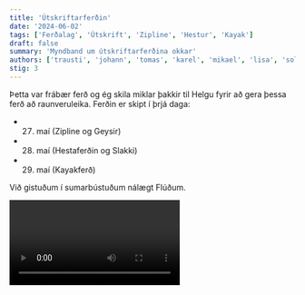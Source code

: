 ```yaml
---
title: 'Útskriftarferðin'
date: '2024-06-02'
tags: ['Ferðalag', 'Útskrift', 'Zipline', 'Hestur', 'Kayak']
draft: false
summary: 'Myndband um útskriftarferðina okkar'
authors: ['trausti', 'johann', 'tomas', 'karel', 'mikael', 'lisa', 'solveig', 'jon', 'oreglufolk']
stig: 3
---
```



Þetta var frábær ferð og ég skila miklar þakkir til Helgu fyrir að gera þessa ferð að raunveruleika.
Ferðin er skipt í þrjá daga:

- 27. maí (Zipline og Geysir)
- 28. maí (Hestaferðin og Slakki)
- 29. maí (Kayakferð)

Við gistuðum í sumarbústuðum nálægt Flúðum.


<Video id="FbR2DbPsy0w" />